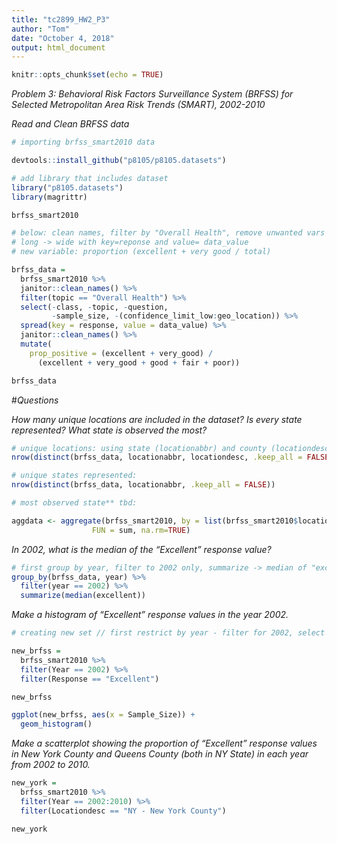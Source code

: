 ```yaml
---
title: "tc2899_HW2_P3"
author: "Tom"
date: "October 4, 2018"
output: html_document
---
```


```r
knitr::opts_chunk$set(echo = TRUE)
```


_Problem 3: Behavioral Risk Factors Surveillance System (BRFSS) for Selected Metropolitan Area Risk Trends (SMART), 2002-2010_

*Read and Clean BRFSS data*
```r

# importing brfss_smart2010 data

devtools::install_github("p8105/p8105.datasets") 

# add library that includes dataset 
library("p8105.datasets")
library(magrittr)

brfss_smart2010
```

```r
# below: clean names, filter by "Overall Health", remove unwanted vars
# long -> wide with key=reponse and value= data_value
# new variable: proportion (excellent + very good / total)

brfss_data = 
  brfss_smart2010 %>% 
  janitor::clean_names() %>% 
  filter(topic == "Overall Health") %>% 
  select(-class, -topic, -question, 
         -sample_size, -(confidence_limit_low:geo_location)) %>% 
  spread(key = response, value = data_value) %>% 
  janitor::clean_names() %>% 
  mutate(
    prop_positive = (excellent + very_good) /
      (excellent + very_good + good + fair + poor))

brfss_data
```

#*Questions*

*How many unique locations are included in the dataset?*
*Is every state represented?* 
*What state is observed the most?*

```r
# unique locations: using state (locationabbr) and county (locationdesc):
nrow(distinct(brfss_data, locationabbr, locationdesc, .keep_all = FALSE))

# unique states represented:
nrow(distinct(brfss_data, locationabbr, .keep_all = FALSE))

# most observed state** tbd: 

aggdata <- aggregate(brfss_smart2010, by = list(brfss_smart2010$locationabbr), 
                  FUN = sum, na.rm=TRUE)

```

*In 2002, what is the median of the “Excellent” response value?*

```r
# first group by year, filter to 2002 only, summarize -> median of "excellent"
group_by(brfss_data, year) %>% 
  filter(year == 2002) %>% 
  summarize(median(excellent)) 

```

*Make a histogram of “Excellent” response values in the year 2002.*

```r

# creating new set // first restrict by year - filter for 2002, select excellent --> hist

new_brfss = 
  brfss_smart2010 %>% 
  filter(Year == 2002) %>%
  filter(Response == "Excellent")

new_brfss

ggplot(new_brfss, aes(x = Sample_Size)) + 
  geom_histogram()

```

*Make a scatterplot showing the proportion of “Excellent” response values in New York County and Queens County (both in NY State) in each year from 2002 to 2010.*

```r

new_york = 
  brfss_smart2010 %>% 
  filter(Year == 2002:2010) %>%
  filter(Locationdesc == "NY - New York County")

new_york
```

